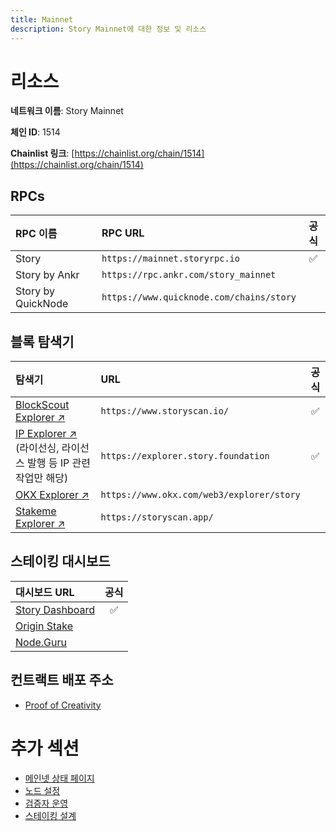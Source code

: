 ```yaml
---
title: Mainnet
description: Story Mainnet에 대한 정보 및 리소스
---
```


# 리소스

**네트워크 이름**: Story Mainnet

**체인 ID**: 1514

**Chainlist 링크**: [https://chainlist.org/chain/1514](https://chainlist.org/chain/1514)

## RPCs

| RPC 이름             | RPC URL                                  |  공식 |
| :----------------- | :--------------------------------------- | :-: |
| Story              | `https://mainnet.storyrpc.io`            |  ✅  |
| Story by Ankr      | `https://rpc.ankr.com/story_mainnet`     |     |
| Story by QuickNode | `https://www.quicknode.com/chains/story` |     |

## 블록 탐색기

| 탐색기                                                                                | URL                                       |  공식 |
| :--------------------------------------------------------------------------------- | :---------------------------------------- | :-: |
| [BlockScout Explorer ↗️](https://www.storyscan.io/)                                | `https://www.storyscan.io/`               |  ✅  |
| [IP Explorer ↗️](https://explorer.story.foundation) (라이선싱, 라이선스 발행 등 IP 관련 작업만 해당) | `https://explorer.story.foundation`       |  ✅  |
| [OKX Explorer ↗️](https://www.okx.com/web3/explorer/story)                         | `https://www.okx.com/web3/explorer/story` |     |
| [Stakeme Explorer ↗️](https://storyscan.app/)                                      | `https://storyscan.app/`                  |     |

## 스테이킹 대시보드

| 대시보드 URL                                             |  공식 |
| :--------------------------------------------------- | :-: |
| [Story Dashboard](https://staking.story.foundation/) |  ✅  |
| [Origin Stake](https://ipworld.io/)                  |     |
| [Node.Guru](https://story.explorers.guru/)           |     |

## 컨트랙트 배포 주소

* [Proof of Creativity](/developers/deployed-smart-contracts)

# 추가 섹션

* [메인넷 상태 페이지](https://status.story.foundation/)
* [노드 설정](/network/operating-a-node/node-setup-mainnet)
* [검증자 운영](/network/become-a-validator)
* [스테이킹 설계](/network/tokenomics-staking)
